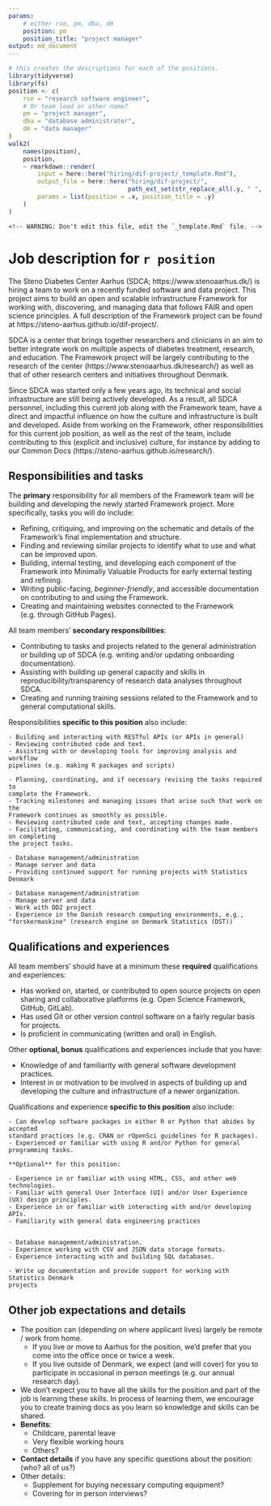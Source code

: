 ```yaml
---
params:
    # either rse, pm, dba, dm
    position: pm
    position_title: "project manager"
output: md_document
---
```


```r
# this creates the descriptions for each of the positions.
library(tidyverse)
library(fs)
position <- c(
    rse = "research software engineer",
    # Or team lead or other name?
    pm = "project manager",
    dba = "database administrator",
    dm = "data manager"
)
walk2(
    names(position),
    position,
    ~ rmarkdown::render(
        input = here::here("hiring/dif-project/_template.Rmd"),
        output_file = here::here("hiring/dif-project/", 
                                 path_ext_set(str_replace_all(.y, " ", "-"), ".md")),
        params = list(position = .x, position_title = .y)
    ) 
)
```

```asis
<!-- WARNING: Don't edit this file, edit the `_template.Rmd` file. -->
```

# Job description for `r position`

<!--
Some resources for writing job descriptions:

- http://www.fortefoundation.org/site/DocServer/gendered_wording_JPSP.pdf?docID=16121
- https://www.linkedin.com/business/talent/blog/talent-acquisition/must-dos-for-writing-inclusive-job-descriptions
- https://harver.com/blog/inclusive-job-descriptions/
-->

The Steno Diabetes Center Aarhus (SDCA; https://www.stenoaarhus.dk/) is hiring
a team to work on a recently funded software and data project. This project
aims to build an open and scalable infrastructure Framework for working with,
discovering, and managing data that follows FAIR and open science principles.
A full description of the Framework project can be found at 
https://steno-aarhus.github.io/dif-project/.

SDCA is a center that brings together researchers and clinicians in an aim to
better integrate work on multiple aspects of diabetes treatment, research, and
education. The Framework project will be largely contributing to the research of
the center (https://www.stenoaarhus.dk/research/) as well as that of other
research centers and initiatives throughout Denmark.

Since SDCA was started only a few years ago, its technical and social
infrastructure are still being actively developed. As a result, all SDCA
personnel, including this current job along with the Framework team, have a
direct and impactful influence on how the culture and infrastructure is built
and developed. Aside from working on the Framework, other responsibilities for
this current job position, as well as the rest of the team, include contributing
to this (explicit and inclusive) culture, for instance by adding to our Common
Docs (https://steno-aarhus.github.io/research/).

## Responsibilities and tasks

The **primary** responsibility for all members of the Framework team will be
building and developing the newly started Framework project. More specifically,
tasks you will do include:

- Refining, critiquing, and improving on the schematic and details of the
Framework's final implementation and structure.
- Finding and reviewing similar projects to identify what to use and what can be
improved upon.
- Building, internal testing, and developing each component of the Framework into
Minimally Valuable Products for early external testing and refining.
- Writing public-facing, *beginner-friendly*, and accessible documentation on
contributing to and using the Framework.
- Creating and maintaining websites connected to the Framework (e.g. through
GitHub Pages).

All team members' **secondary responsibilities**:

- Contributing to tasks and projects related to the general administration or
building up of SDCA (e.g. writing and/or updating onboarding documentation).
- Assisting with building up general capacity and skills in
reproducibility/transparency of research data analyses throughout SDCA.
- Creating and running training sessions related to the Framework and to general
computational skills.

Responsibilities **specific to this position** also include:

```asis
- Building and interacting with RESTful APIs (or APIs in general)
- Reviewing contributed code and text.
- Assisting with or developing tools for improving analysis and workflow
pipelines (e.g. making R packages and scripts)
```

```asis
- Planning, coordinating, and if necessary revising the tasks required to
complete the Framework.
- Tracking milestones and managing issues that arise such that work on the
Framework continues as smoothly as possible.
- Reviewing contributed code and text, accepting changes made.
- Facilitating, communicating, and coordinating with the team members on completing
the project tasks.
```

```asis
- Database management/administration
- Manage server and data
- Providing continued support for running projects with Statistics Denmark
```

```asis
- Database management/administration
- Manage server and data
- Work with DD2 project
- Experience in the Danish research computing environments, e.g.,
"forskermaskine" (research engine on Denmark Statistics (DST))
```

## Qualifications and experiences

All team members' should have at a minimum these **required** qualifications 
and experiences:

- Has worked on, started, or contributed to open source projects on open sharing
and collaborative platforms (e.g. Open Science Framework, GitHub, GitLab).
- Has used Git or other version control software on a fairly regular basis for
projects.
- Is proficient in communicating (written and oral) in English.

Other **optional, bonus** qualifications and experiences include that you have:

- Knowledge of and familiarity with general software development practices.
- Interest in or motivation to be involved in aspects of building up and
developing the culture and infrastructure of a newer organization.

Qualifications and experience **specific to this position** also include:

```asis
- Can develop software packages in either R or Python that abides by accepted
standard practices (e.g. CRAN or rOpenSci guidelines for R packages).
- Experienced or familiar with using R and/or Python for general programming tasks.

**Optional** for this position:

- Experience in or familiar with using HTML, CSS, and other web technologies.
- Familiar with general User Interface (UI) and/or User Experience (UX) design principles.
- Experience in or familiar with interacting with and/or developing APIs.
- Familiarity with general data engineering practices
```

```asis
```

```asis
- Database management/administration.
- Experience working with CSV and JSON data storage formats.
- Experience interacting with and building SQL databases.
```

```asis
- Write up documentation and provide support for working with Statistics Denmark
projects
```

## Other job expectations and details

- The position can (depending on where applicant lives) largely be remote / work from home.
    - If you live or move to Aarhus for the position, we'd prefer that you come
    into the office once or twice a week.
    - If you live outside of Denmark, we expect (and will cover) for you to
    participate in occasional in person meetings (e.g. our annual research day).
- We don't expect you to have all the skills for the position and part of the
job is learning these skills. In process of learning them, we encourage you to
create training docs as you learn so knowledge and skills can be shared.
- **Benefits**:
    - Childcare, parental leave
    - Very flexible working hours
    - Others?
- **Contact details** if you have any specific questions about the position: (who? all of us?)
- Other details:
    - Supplement for buying necessary computing equipment?
    - Covering for in person interviews?
